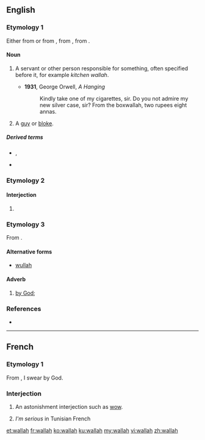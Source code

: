 ==English==

===Etymology 1===
Either from {{etyl|hi|en}} {{m|hi|-वाला||pertaining to|tr=-vālā}} or from {{etyl|hi|en}} {{m|hi|वाला||person in charge|tr=-vālā}}, from {{etyl|sa|en}} {{m|sa|पाल||protector|tr=pāla}}, from {{etyl|ine-pro|en}} {{m|ine-pro|*peh₂-||protect}}.

====Noun====
{{en-noun}}

# {{label|en|India}} A servant or other person responsible for something, often specified before it, for example ''kitchen wallah''.
#* '''1931''', George Orwell, ''A Hanging''
#*: Kindly take one of my cigarettes, sir. Do you not admire my new silver case, sir? From the boxwallah, two rupees eight annas.
# {{label|en|British|slang}} A [[guy]] or [[bloke]].

=====Derived terms=====
* {{l|en|boxwallah}}, {{l|en|boxwalla}}
* {{l|en|punkahwallah}}

===Etymology 2===

====Interjection====
{{head|en|interjection}}

# {{misspelling of|voilà|lang=en}}

===Etymology 3===
From {{der|en|ar|وَٱللّٰه}}.

====Alternative forms====
* [[wullah]]

====Adverb====
{{en-adv|-}}
{{wikipedia|Wallah (Arabic)}}

# {{lb|en|Islam}} [[by God]]; {{n-g|used in making a solemn oath|lang=en}}

===References===
* {{R:Websters}}

----

==French==

===Etymology 1===
From {{etyl|ar|fr}} {{m|ar|وَٱللّٰه|tr=wa-llāh}}, I swear by God.

===Interjection===
{{head|fr|interjection}}

# {{lb|fr|slang}} An astonishment interjection such as [[wow]].
# {{lb|fr|slang}} ''I'm serious'' in Tunisian French

[[et:wallah]]
[[fr:wallah]]
[[ko:wallah]]
[[ku:wallah]]
[[my:wallah]]
[[vi:wallah]]
[[zh:wallah]]